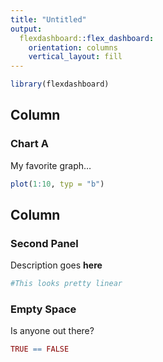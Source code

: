 ```yaml
---
title: "Untitled"
output: 
  flexdashboard::flex_dashboard:
    orientation: columns
    vertical_layout: fill
---
```


```r
library(flexdashboard)
```

Column {data-width=650}
-----------------------------------------------------------------------

### Chart A
My favorite graph...
```r
plot(1:10, typ = "b")
```

Column {data-width=350}
-----------------------------------------------------------------------

### Second Panel
Description goes **here**
```r
#This looks pretty linear
```

### Empty Space
Is anyone out there?
```r
TRUE == FALSE
```

